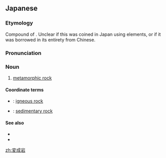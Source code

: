 ==Japanese==
{{ja-kanjitab|へん|せい|がん|yomi=on}}

===Etymology===
Compound of {{compound|lang=ja|sort=へんせいがん|変成|tr1=hensei|t1=metamorphosis|岩|tr2=gan|t2=rock}}. Unclear if this was coined in Japan using {{cog|zhx}} elements, or if it was borrowed in its entirety from Chinese.

===Pronunciation===
{{ja-pron|へんせいがん|y=o}}

===Noun===
{{ja-noun|へんせいがん}}

# [[metamorphic rock]]

====Coordinate terms====
* {{ja-l|火成岩|かせいがん|kaseigan}}: [[igneous rock]]
* {{ja-l|堆積岩|たいせきがん|taisekigan}}: [[sedimentary rock]]

====See also====
* {{pedialite|lang=ja}}
* {{pedialite|Metamorphic rock}}

[[zh:変成岩]]